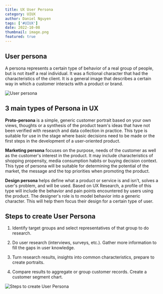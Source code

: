 ```yaml
---
title: UX User Persona
category: UIUX
author: Daniel Nguyen
tags: ['#UIUX']
date: 2022-10-08
thumbnail: image.png
featured: true
---
```


## User persona

A persona represents a certain type of behavior of a real group of people, but is not itself a real individual. 
It was a fictional character that had the characteristics of the client. It is a general image that describes 
a certain way in which a customer interacts with a product or brand.

![User persona](./1.png 'User persona')

## 3 main types of Persona in UX

**Proto-persona** is a simple, generic customer portrait based on your own views, thoughts or a synthesis of the 
product team's ideas that have not been verified with research and data collection in practice. This type is 
suitable for use in the stage where basic decisions need to be made or the first steps in the development 
of a user-oriented product.

**Marketing persona** focuses on the purpose, needs of the customer as well as the customer's interest in the product. 
It may include characteristics of shopping propensity, media consumption habits or buying decision context. This 
type of persona will be suitable for determining the potential of the market, the message and the top priorities 
when promoting the product.

**Design persona** helps define what a product or service is and isn't, solves a user's problem, and will be used. Based 
on UX Research, a profile of this type will include the behavior and pain points encountered by users using the product. 
The designer's role is to model behavior into a generic character. This will help them focus their design for a 
certain type of user.

## Steps to create User Persona

1. Identify target groups and select representatives of that group to do research.

2. Do user research (interviews, surveys, etc.). Gather more information to fill the gaps in user knowledge.

3. Turn research results, insights into common characteristics, prepare to create portraits.

4. Compare results to aggregate or group customer records. Create a customer segment chart.

![Steps to create User Persona](./1.png 'Steps to create User Persona')
